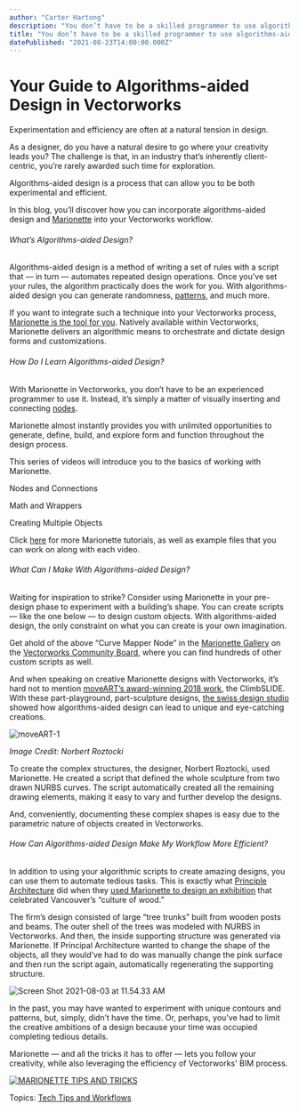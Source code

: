 ```yaml
---
author: "Carter Hartong"
description: "You don’t have to be a skilled programmer to use algorithms-aided design with Marionette in Vectorworks!"
title: "You don’t have to be a skilled programmer to use algorithms-aided design with Marionette in Vectorworks!" 
datePublished: "2021-08-23T14:00:00.000Z"
---
```

# Your Guide to Algorithms-aided Design in Vectorworks

Experimentation and efficiency are often at a natural tension in design.

 As a designer, do you have a natural desire to go where your creativity leads you? The challenge is that, in an industry that’s inherently client-centric, you’re rarely awarded such time for exploration. 

Algorithms-aided design is a process that can allow you to be both experimental and efficient.

In this blog, you’ll discover how you can incorporate algorithms-aided design and [Marionette](../../../net/vectorworks/blog/what-is-marionette-a-look-at-vectorworks-algorithmic-modeling-tool.html) into your Vectorworks workflow.

###### What’s Algorithms-aided Design?

Algorithms-aided design is a method of writing a set of rules with a script that — in turn — automates repeated design operations. Once you’ve set your rules, the algorithm practically does the work for you. With algorithms-aided design you can generate randomness, [patterns](../../../net/vectorworks/blog/marionette-monday-patterns-and-panels-pronto.html), and much more.

If you want to integrate such a technique into your Vectorworks process, [Marionette is the tool for you](https://www.vectorworks.net/training/marionette). Natively available within Vectorworks, Marionette delivers an algorithmic means to orchestrate and dictate design forms and customizations.

###### How Do I Learn Algorithms-aided Design?

With Marionette in Vectorworks, you don’t have to be an experienced programmer to use it. Instead, it’s simply a matter of visually inserting and connecting [nodes](https://app-help.vectorworks.net/2021/MdCWFv1io9TA/eng/VW2021%5FGuide/Marionette/Marionette%5Fnode%5Ftypes.htm).

Marionette almost instantly provides you with unlimited opportunities to generate, define, build, and explore form and function throughout the design process.

This series of videos will introduce you to the basics of working with Marionette.

Nodes and Connections

Math and Wrappers

Creating Multiple Objects

Click [here](https://forum.vectorworks.net/index.php?/articles.html/articles/marionette-tutorials-r432/) for more Marionette tutorials, as well as example files that you can work on along with each video.

###### What Can I Make With Algorithms-aided Design?

Waiting for inspiration to strike? Consider using Marionette in your pre-design phase to experiment with a building’s shape. You can create scripts — like the one below — to design custom objects. With algorithms-aided design, the only constraint on what you can create is your own imagination.

Get ahold of the above “Curve Mapper Node” in the [Marionette Gallery](https://forum.vectorworks.net/index.php?/files/) on the [Vectorworks Community Board](https://forum.vectorworks.net/), where you can find hundreds of other custom scripts as well.

And when speaking on creative Marionette designs with Vectorworks, it’s hard not to mention [moveART’s award-winning 2018 work](../../../net/vectorworks/blog/moveart-wins-european-product-design-award.html), the ClimbSLIDE. With these part-playground, part-sculpture designs, [the swiss design studio](http://moveart.swiss/en/vision/) showed how algorithms-aided design can lead to unique and eye-catching creations.

![moveART-1](https://blog.vectorworks.net/hs-fs/hubfs/Blog%20Images/210818_Algorithms%20aided%20design/moveART-1.jpg?width=1920&name=moveART-1.jpg)

_Image Credit: Norbert Roztocki_

To create the complex structures, the designer, Norbert Roztocki, used Marionette. He created a script that defined the whole sculpture from two drawn NURBS curves. The script automatically created all the remaining drawing elements, making it easy to vary and further develop the designs.

And, conveniently, documenting these complex shapes is easy due to the parametric nature of objects created in Vectorworks.

###### How Can Algorithms-aided Design Make My Workflow More Efficient?

In addition to using your algorithmic scripts to create amazing designs, you can use them to automate tedious tasks. This is exactly what [Principle Architecture](http://principlearchitecture.ca/) did when they [used Marionette to design an exhibition](../../../net/vectorworks/blog/marionette-monday-5-reasons-to-adopt-algorithmic-modeling.html) that celebrated Vancouver’s “culture of wood.”

The firm’s design consisted of large “tree trunks” built from wooden posts and beams. The outer shell of the trees was modeled with NURBS in Vectorworks. And then, the inside supporting structure was generated via Marionette. If Principal Architecture wanted to change the shape of the objects, all they would’ve had to do was manually change the pink surface and then run the script again, automatically regenerating the supporting structure.

![Screen Shot 2021-08-03 at 11.54.33 AM](https://blog.vectorworks.net/hs-fs/hubfs/Blog%20Images/210818_Algorithms%20aided%20design/Screen%20Shot%202021-08-03%20at%2011.54.33%20AM.png?width=489&name=Screen%20Shot%202021-08-03%20at%2011.54.33%20AM.png)

In the past, you may have wanted to experiment with unique contours and patterns, but, simply, didn’t have the time. Or, perhaps, you’ve had to limit the creative ambitions of a design because your time was occupied completing tedious details.

Marionette — and all the tricks it has to offer — lets you follow your creativity, while also leveraging the efficiency of Vectorworks' BIM process.

[![MARIONETTE TIPS AND TRICKS](https://no-cache.hubspot.com/cta/default/3018241/fa624b3d-deb4-4ead-9f58-44d0e905814c.png)](https://cta-redirect.hubspot.com/cta/redirect/3018241/fa624b3d-deb4-4ead-9f58-44d0e905814c) 

 Topics: [Tech Tips and Workflows](https://blog.vectorworks.net/topic/tech-tips-and-workflows) 

 